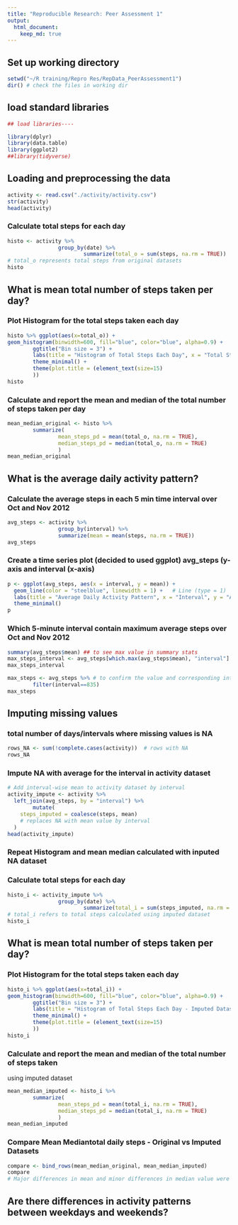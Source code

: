 ```yaml
---
title: "Reproducible Research: Peer Assessment 1"
output: 
  html_document:
    keep_md: true
---
```

## Set up working directory
```r
setwd("~/R training/Repro Res/RepData_PeerAssessment1")
dir() # check the files in working dir
```
## load standard libraries
```r
## load libraries----

library(dplyr)
library(data.table)
library(ggplot2)
##library(tidyverse)

```

## Loading and preprocessing the data

```r
activity <- read.csv("./activity/activity.csv")
str(activity)
head(activity)
```
### Calculate total steps for each day

```r
histo <- activity %>%
                group_by(date) %>%
                        summarize(total_o = sum(steps, na.rm = TRUE)) 
# total_o represents total steps from original datasets
histo
```

## What is mean total number of steps taken per day?
### Plot Histogram for the total steps taken each day
```r
histo %>% ggplot(aes(x=total_o)) +
geom_histogram(binwidth=600, fill="blue", color="blue", alpha=0.9) +
        ggtitle("Bin size = 3") +
        labs(title = "Histogram of Total Steps Each Day", x = "Total Steps", y = "Frequency") +
        theme_minimal() +
        theme(plot.title = (element_text(size=15)
        ))
histo
```
### Calculate and report the mean and median of the total number of steps taken per day

```r
mean_median_original <- histo %>%
        summarize(
                mean_steps_pd = mean(total_o, na.rm = TRUE),
                median_steps_pd = median(total_o, na.rm = TRUE)
                )
mean_median_original
```

## What is the average daily activity pattern?
### Calculate the average steps in each 5 min time interval over Oct and Nov 2012
```r
avg_steps <- activity %>%
                group_by(interval) %>%
                summarize(mean = mean(steps, na.rm = TRUE))
avg_steps
```
### Create a time series plot (decided to used ggplot) avg_steps (y-axis and interval (x-axis)
```r
p <- ggplot(avg_steps, aes(x = interval, y = mean)) +
  geom_line(color = "steelblue", linewidth = 1) +   # Line (type = 1)
  labs(title = "Average Daily Activity Pattern", x = "Interval", y = "Average Steps per Interval") +
  theme_minimal()
p

```

### Which 5-minute interval contain maximum average steps over Oct and Nov 2012
```r
summary(avg_steps$mean) ## to see max value in summary stats
max_steps_interval <- avg_steps[which.max(avg_steps$mean), "interval"]
max_steps_interval

max_steps <- avg_steps %>% # to confirm the value and corresponding interval in the same file
        filter(interval==835)
max_steps

```
## Imputing missing values
### total number of days/intervals where missing values is NA
```r
rows_NA <- sum(!complete.cases(activity))  # rows with NA
rows_NA

```
### Impute NA with average for the interval in activity dataset
```r
# Add interval-wise mean to activity dataset by interval
activity_impute <- activity %>%
  left_join(avg_steps, by = "interval") %>%
        mutate(
    steps_imputed = coalesce(steps, mean)  
    # replaces NA with mean value by interval
  )
head(activity_impute)
```
### Repeat Histogram and mean median calculated with inputed NA dataset
### Calculate total steps for each day

```r
histo_i <- activity_impute %>%
                group_by(date) %>%
                        summarize(total_i = sum(steps_imputed, na.rm = TRUE)) 
# total_i refers to total steps calculated using imputed dataset
histo_i
```

## What is mean total number of steps taken per day?
### Plot Histogram for the total steps taken each day
```r
histo_i %>% ggplot(aes(x=total_i)) +
geom_histogram(binwidth=600, fill="blue", color="blue", alpha=0.9) +
        ggtitle("Bin size = 3") +
        labs(title = "Histogram of Total Steps Each Day - Imputed Dataset", x = "Total Steps", y = "Frequency") +
        theme_minimal() +
        theme(plot.title = (element_text(size=15)
        ))
histo_i
```
### Calculate and report the mean and median of the total number of steps taken
using imputed dataset

```r
mean_median_imputed <- histo_i %>%
        summarize(
                mean_steps_pd = mean(total_i, na.rm = TRUE),
                median_steps_pd = median(total_i, na.rm = TRUE)
                )
mean_median_imputed
```

### Compare Mean Mediantotal daily steps - Original vs Imputed Datasets
```r
compare <- bind_rows(mean_median_original, mean_median_imputed)
compare
# Major differences in mean and minor differences in median value were observed
```
## Are there differences in activity patterns between weekdays and weekends?

